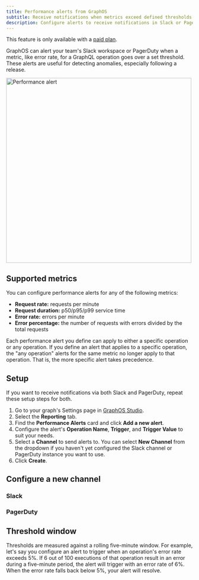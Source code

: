 ```yaml
---
title: Performance alerts from GraphOS
subtitle: Receive notifications when metrics exceed defined thresholds
description: Configure alerts to receive notifications in Slack or PagerDuty instance when specific request and error metrics for your GraphQL API surpass defined thresholds.
---
```


<Note>

This feature is only available with a [paid plan](https://www.apollographql.com/pricing/).

</Note>

<ExperimentalFeature />

GraphOS can alert your team's Slack workspace or PagerDuty when a metric, like error rate, for a GraphQL operation goes over a set threshold.
These alerts are useful for detecting anomalies, especially following a release.

<img
  src="../../img/integrations/slack-notification.png"
  width="500"
  className="screenshot"
  alt="Performance alert"
/>

## Supported metrics

You can configure performance alerts for any of the following metrics:

- **Request rate:** requests per minute
- **Request duration:** p50/p95/p99 service time
- **Error rate:** errors per minute
- **Error percentage:** the number of requests with errors divided by the total requests

Each performance alert you define can apply to either a specific operation or any operation.
If you define an alert that applies to a specific operation, the "any operation" alerts for the same metric no longer apply to that operation.
That is, the more specific alert takes precedence.

## Setup

<Note>

If you want to receive notifications via both Slack and PagerDuty, repeat these setup steps for both.

</Note>

1. Go to your graph's Settings page in [GraphOS Studio](https://studio.apollographql.com/?referrer=docs-content).
2. Select the **Reporting** tab.
3. Find the **Performance Alerts** card and click **Add a new alert**.
4. Configure the alert's **Operation Name**, **Trigger**, and **Trigger Value** to suit your needs.
5. Select a **Channel** to send alerts to. You can select **New Channel** from the dropdown if you haven't yet configured the Slack channel or PagerDuty instance you want to use.
6. Click **Create**.

## Configure a new channel

### Slack

<ConfigureSlackNotification />

### PagerDuty

<ConfigurePagerDutyNotification />

## Threshold window

Thresholds are measured against a rolling five-minute window.
For example, let's say you configure an alert to trigger when an operation's error rate exceeds 5%.
If 6 out of 100 executions of that operation result in an error during a five-minute period, the alert will trigger with an error rate of 6%.
When the error rate falls back below 5%, your alert will resolve.
